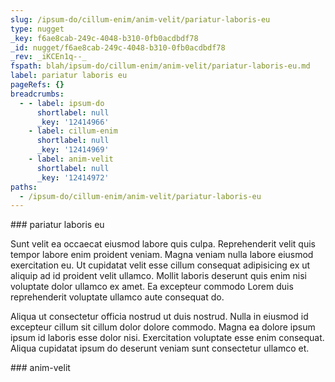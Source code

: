 ```yaml
---
slug: /ipsum-do/cillum-enim/anim-velit/pariatur-laboris-eu
type: nugget
_key: f6ae8cab-249c-4048-b310-0fb0acdbdf78
_id: nugget/f6ae8cab-249c-4048-b310-0fb0acdbdf78
_rev: _iKCEn1q--_
fspath: blah/ipsum-do/cillum-enim/anim-velit/pariatur-laboris-eu.md
label: pariatur laboris eu
pageRefs: {}
breadcrumbs:
  - - label: ipsum-do
      shortlabel: null
      _key: '12414966'
    - label: cillum-enim
      shortlabel: null
      _key: '12414969'
    - label: anim-velit
      shortlabel: null
      _key: '12414972'
paths:
  - /ipsum-do/cillum-enim/anim-velit/pariatur-laboris-eu
---
```


<NuggetArea>
<Nugget slug="/ipsum-do/cillum-enim/anim-velit/pariatur-laboris-eu" type="nugget" _key="f6ae8cab-249c-4048-b310-0fb0acdbdf78" _id="nugget/f6ae8cab-249c-4048-b310-0fb0acdbdf78" _rev="_iKCEn1q--_" fspath="blah/ipsum-do/cillum-enim/anim-velit/pariatur-laboris-eu.md" label="pariatur laboris eu" paths="/ipsum-do/cillum-enim/anim-velit/pariatur-laboris-eu">
<NuggetBody>
### pariatur laboris eu

Sunt velit ea occaecat eiusmod labore quis culpa. Reprehenderit velit quis tempor labore enim proident veniam. Magna veniam nulla labore eiusmod exercitation eu. Ut cupidatat velit esse cillum consequat adipisicing ex ut aliquip ad id proident velit ullamco. Mollit laboris deserunt quis enim nisi voluptate dolor ullamco ex amet. Ea excepteur commodo Lorem duis reprehenderit voluptate ullamco aute consequat do.

Aliqua ut consectetur officia nostrud ut duis nostrud. Nulla in eiusmod id excepteur cillum sit cillum dolor dolore commodo. Magna ea dolore ipsum ipsum id laboris esse dolor nisi. Exercitation voluptate esse enim consequat. Aliqua cupidatat ipsum do deserunt veniam sunt consectetur ullamco et.

</NuggetBody>
<Breadcrumbs>
<Crumbs>
<Crumb _key="12414966" label="ipsum-do" /><Crumb _key="12414969" label="cillum-enim" /><Crumb _key="12414972" label="anim-velit" />
</Crumbs>
</Breadcrumbs>
</Nugget>

<NuggetsInbound>
</NuggetsInbound>
<NuggetsOutbound>
</NuggetsOutbound>
</NuggetArea>
<PassagesInbound>
<Passage direction="inbound" type="passage" _key="12414972" _id="passage/12414972" _rev="_iKCEn1m--B" label="anim-velit" passage="anim-velit" fspath="blah/ipsum-do/cillum-enim/anim-velit" paths="/ipsum-do/cillum-enim/anim-velit" slug="/ipsum-do/cillum-enim/anim-velit">
<NuggetBody>
### anim-velit

</NuggetBody>
<Breadcrumbs>
<Crumbs>
<Crumb _key="12414966" label="ipsum-do" /><Crumb _key="12414969" label="cillum-enim" />
</Crumbs>
</Breadcrumbs>
</Passage>

</PassagesInbound>
<PassagesOutbound>
</PassagesOutbound>